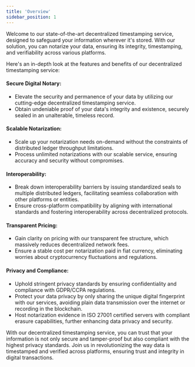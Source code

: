 ```yaml
---
title: 'Overview'
sidebar_position: 1
---
```


Welcome to our state-of-the-art decentralized timestamping service, designed to safeguard your information wherever it's stored. With our solution, you can notarize your data, ensuring its integrity, timestamping, and verifiability across various platforms.

Here's an in-depth look at the features and benefits of our decentralized timestamping service:

#### Secure Digital Notary:

- Elevate the security and permanence of your data by utilizing our cutting-edge decentralized timestamping service.
- Obtain undeniable proof of your data's integrity and existence, securely sealed in an unalterable, timeless record.

#### Scalable Notarization:

- Scale up your notarization needs on-demand without the constraints of distributed ledger throughput limitations.
- Process unlimited notarizations with our scalable service, ensuring accuracy and security without compromises.

#### Interoperability:

- Break down interoperability barriers by issuing standardized seals to multiple distributed ledgers, facilitating seamless collaboration with other platforms or entities.
- Ensure cross-platform compatibility by aligning with international standards and fostering interoperability across decentralized protocols.

#### Transparent Pricing:

- Gain clarity on pricing with our transparent fee structure, which massively reduces decentralized network fees.
- Ensure a stable cost per notarization paid in fiat currency, eliminating worries about cryptocurrency fluctuations and regulations.

#### Privacy and Compliance:

- Uphold stringent privacy standards by ensuring confidentiality and compliance with GDPR/CCPA regulations.
- Protect your data privacy by only sharing the unique digital fingerprint with our services, avoiding plain data transmission over the internet or recording in the blockchain.
- Host notarization evidence in ISO 27001 certified servers with compliant erasure capabilities, further enhancing data privacy and security.

With our decentralized timestamping service, you can trust that your information is not only secure and tamper-proof but also compliant with the highest privacy standards. Join us in revolutionizing the way data is timestamped and verified across platforms, ensuring trust and integrity in digital transactions.
